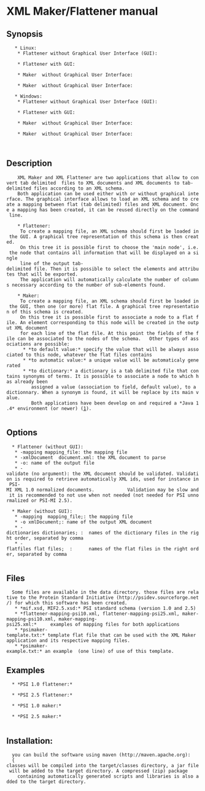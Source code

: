 =XML Maker/Flattener manual=

==Synopsis==

    * Linux: 		
     * Flattener without Graphical User Interface (GUI): 
    	{{{ sh bin/xmlflattener -mapping mapping-file.xml;  -xmlDocument your PSI1.0 XML document> -o output file; }}}
     * Flattener with GUI:
    	{{{ sh bin/xmlflattener-gui }}}
     * Maker  without Graphical User Interface: 
    	{{{ sh bin/xmlmaker -mapping mapping-file.xml;   -o output xmlDocument;  -dictionaries dictionaries;  -flatfiles flat files; }}}
     * Maker  without Graphical User Interface: 
    	{{{ sh bin/xmlmaker-gui }}}    
    * Windows: 		
     * Flattener without Graphical User Interface (GUI): 
    	{{{ bin/xmlflattener.bat -mapping mapping-file.xml;  -xmlDocument your PSI1.0 XML document> -o output file; }}}
     * Flattener with GUI: 
    	{{{ bin/xmlflattener-gui.bat }}}
     * Maker  without Graphical User Interface: 
    	{{{ bin/xmlmaker -mapping mapping-file.xml;   -o output xmlDocument;  -dictionaries dictionaries;  -flatfiles flat files; }}}
     * Maker  without Graphical User Interface: 
    	{{{ bin/xmlmaker-gui.bat }}}
    	
==Description==
     XML Maker and XML Flattener are two applications that allow to convert tab delimited  files to XML documents and XML documents to tab-delimited files according to an XML schema.   
     Both application can be used either with or without graphical interface. The graphical interface allows to load an XML schema and to create a mapping between flat (tab delimited) files and XML document. Once a mapping has been created, it can be reused directly on the command line.	
	 
     * Flattener:
	  To create a mapping file, an XML schema should first be loaded in the GUI. A graphical tree representation of this schema is then created. 
	  On this tree it is possible first to choose the 'main node', i.e. the node that contains all information that will be displayed on a single 		
	  line of the output tab-delimited file. Then it is possible to select the elements and attributes that will be exported. 		
	  The application will automatically calculate the number of columns necessary according to the number of sub-elements found.	
	 
     * Maker:  
	  To create a mapping file, an XML schema should first be loaded in the GUI, then one (or more) flat file. A graphical tree representation of this schema is created. 		
	  On this tree it is possible first to associate a node to a flat file. An element corresponding to this node will be created in the output XML document 		
	  for each line of the flat file. At this point the fields of the file can be associated to the nodes of the schema.   Other types of associations are possible: 		  
  	   * *to default value:* specify the value that will be always associated to this node, whatever the flat files contains
  	   * *to automatic value:* a unique value will be automaticaly generated
  	   * *to dictionary:* a dictionary is a tab delimited file that contains synonyms of terms. It is possible to associate a node to which has already been 			
  	      assigned a value (association to field, default value), to a dictionnary. When a synonym is found, it will be replace by its main value.  
  	      Both applications have been develop on and required a *Java 1.4* environment (or newer) ([http://www.java.com/en/download/index.jsp]). 
  	 
==Options==
   * Flattener (without GUI):  
    * -mapping mapping_file: the mapping file
    * -xmlDocument  document.xml: the XML document to parse
    * -o: name of the output file
    * -validate (no argument): the XML document should be validated. Validation is required to retrieve automatically XML ids, used for instance in PSI-MI XML 1.0 normalized documents. 			Validation may be slow and it is recommended to not use when not needed (not needed for PSI unnormalized or PSI-MI 2.5).
    
   * Maker (without GUI):  
    * -mapping  mapping_file;: the mapping file
    * -o xmlDocument;: name of the output XML document
    * -dictionaries dictionaries; :  names of the dictionary files in the right order, separated by comma
    * -flatfiles flat files;  :      names of the flat files in the right order, separated by comma
    
==Files==
   Some files are available in the data directory. those files are relative to the Protein Standard Initiative (http://psidev.sourceforge.net/) for which this software has been created.   
    * *mif.xsd, MIF2.5.xsd:* PSI standard schema (version 1.0 and 2.5)
    * *flattener-mapping-psi10.xml, flattener-mapping-psi25.xml, maker-mapping-psi10.xml, maker-mapping-psi25.xml:* 	examples of mapping files for both applications
    * *psimaker-template.txt:* template flat file that can be used with the XML Maker application and its respective mapping files.
    * *psimaker-example.txt:* an example  (one line) of use of this template.

==Examples==
   * *PSI 1.0 flattener:* 
   	{{{ sh bin/xmlflattener -mapping data/flattener-mapping-psi10.xml  -xmlDocument your PSI1.0 XML document; -o output file; }}}
   * *PSI 2.5 flattener:* 
   	{{{ sh bin/xmlflattener -mapping data/flattener-mapping-psi25.xml  -xmlDocument your PSI2.5 XML document; -o output file; }}}
   * *PSI 1.0 maker:* 
   	{{{ sh bin/xmlmaker  -mapping data/maker-mapping-psi10.xml -flatfiles your flat file;  -xmlDocument your PSI2.5 XML document; -o output XML document; }}}
   * *PSI 2.5 maker:* 
   	{{{ sh bin/xmlmaker -mapping data/maker-mapping-psi25.xml -flatfiles your flat file;  -xmlDocument your PSI2.5 XML document; -o output XML document; }}}


==Installation:==
   you can build the software using maven (http://maven.apache.org):
   {{{mvn clean install  appassembler:assemble assembly:assembly}}
 classes will be compiled into the target/classes directory, a jar file will be added to the target directory. A compressed (zip) package 		 containing automatically generated scripts and libraries is also added to the target directory.
 